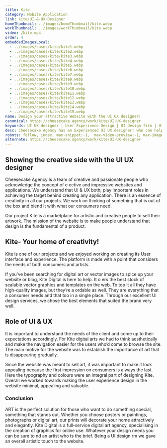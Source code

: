 ```yaml
---
title: Kite
category: Mobile Application
link: kite/UI-&-UX-Designer
homeThumbnail: ../images/homeThumbnail/kite.webp
workThumbnail: ../images/workThumbnail/kite.webp
video: /kite.mp4
order: 4
embeddedImagesLocal:
  - ../images/cases/kite/kite1.webp
  - ../images/cases/kite/kite2.webp
  - ../images/cases/kite/kite3.webp
  - ../images/cases/kite/kite4.webp
  - ../images/cases/kite/kite5.webp
  - ../images/cases/kite/kite6.webp
  - ../images/cases/kite/kite7.webp
  - ../images/cases/kite/kite8.webp
  - ../images/cases/kite/kite9.webp
  - ../images/cases/kite/kite10.webp
  - ../images/cases/kite/kite11.webp
  - ../images/cases/kite/kite12.webp
  - ../images/cases/kite/kite13.webp
  - ../images/cases/kite/kite14.webp
  - ../images/cases/kite/kite15.webp
name: Design your attractive Website with the UI UX designer!
canonical: https://cheesecake.agency/work/kite/UI-UX-designer
keywords: UI UX designer | User Experience Design | UI design firm | UI design services
desc: Cheesecake Agency has an Experienced UI UX designer! who can help with User Experience Design that increases the visibility of your website in the eye of your user
robots: follow, index, max-snippet:-1,  max-video-preview:-1, max-image-preview:large
alternate: https://cheesecake.agency/work/kite/UI-UX-designer
---
```



<section className="info-container">
  <div className="info-wrapper">
    <div className="case-text">
      <h1>Showing the creative side with the UI UX designer</h1>
      <p>
        Cheesecake Agency is a team of creative and passionate people who
        acknowledge the concept of e ective and impressive websites and
        applications. We understand that UI & UX both; play important roles in
        achieving the target behind creating any application. There is an
        essence of creativity in all our projects. We work on thinking of
        something that is out of the box and blend it with what our consumers
        need.
      </p>
    </div>
  </div>
</section>

<div>
  <GatsbyImage alt="" image={getImage(props.imgs[0])} />
  <GatsbyImage alt="" image={getImage(props.imgs[1])} />
</div>

<section className="info-container">
  <div className="info-wrapper">
    <div className="case-text">
      <p>
        Our project Kite is a marketplace for artistic and creative people to
        sell their artwork. The mission of the website is to make people
        understand that design is the fundamental of a product.
      </p>
    </div>
  </div>
</section>

<div>
  <GatsbyImage alt="" image={getImage(props.imgs[2])} />
  <GatsbyImage alt="" image={getImage(props.imgs[3])} />
  <GatsbyImage alt="" image={getImage(props.imgs[4])} />
</div>

<section className="info-container">
  <div className="info-wrapper">
    <div className="case-text">
      <h2>Kite- Your home of creativity!</h2>
      <p>
        Kite is one of our projects and we enjoyed working on creating its User
        interface and experience. The platform is made with a point that
        considers the needs of both consumers and artists.
      </p>
    </div>
  </div>
</section>

<div>
  <GatsbyImage alt="" image={getImage(props.imgs[5])} />
  <GatsbyImage alt="" image={getImage(props.imgs[6])} />
  <GatsbyImage alt="" image={getImage(props.imgs[7])} />
</div>

<section className="info-container">
  <div className="info-wrapper">
    <div className="case-text">
      <p>
        If you’ve been searching for digital art or vector images to spice up
        your website or blog, Kite Digital is here to help. It o ers the best
        stock of scalable vector graphics and templates on the web. To top it
        all they have high-quality images, but they’re a ordable as well. They
        are everything that a consumer needs and that too in a single place.
        Through our excellent UI design services, we chose the best elements
        that suited the brand very well.
      </p>
    </div>
  </div>
</section>

<div>
  <GatsbyImage alt="" image={getImage(props.imgs[8])} />
  <GatsbyImage alt="" image={getImage(props.imgs[9])} />
</div>

<section className="info-container">
  <div className="info-wrapper">
    <div className="case-text">
      <h2>Role of UI & UX</h2>
      <p>
        It is important to understand the needs of the client and come up to
        their expectations accordingly. For Kite digital arts we had to think
        aesthetically and make the navigation easier for the users who’d come to
        browse the site. The main motive for the website was to establish the
        importance of art that is disappearing gradually.
      </p>
    </div>
  </div>
</section>

<div>
  <GatsbyImage alt="" image={getImage(props.imgs[10])} />
  <GatsbyImage alt="" image={getImage(props.imgs[11])} />
</div>

<section className="info-container">
  <div className="info-wrapper">
    <div className="case-text">
      <p>
        Since the website was meant to sell art, it was important to make it
        look appealing because the first impression on consumers is always the
        last. Here the typography and colours were an integral part of designing
        Kite. Overall we worked towards making the user experience design in the
        website minimal, appealing and valuable.
      </p>
    </div>
  </div>
</section>

<div>
  <GatsbyImage alt="" image={getImage(props.imgs[12])} />
  <GatsbyImage alt="" image={getImage(props.imgs[13])} />
  <GatsbyImage alt="" image={getImage(props.imgs[14])} />
</div>

<section className="info-container">
  <div className="info-wrapper">
    <div className="case-text">
      <h3>Conclusion</h3>
      <p>
        ART is the perfect solution for those who want to do something special,
        something that stands out. Whether you choose posters or paintings,
        photographs or digital art, our prints will decorate your home
        attractively and elegantly. Kite Digital is a full-service digital art
        agency, specialising in the creation of graphics for online use.
        Whatever your design needs you can be sure to nd an artist who ts the
        brief. Being a UI design rm we gave an overall artistic touch to the
        website.
      </p>
    </div>
  </div>
</section>
